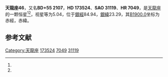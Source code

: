 {{Starbox begin
| name = 天龍座46
}}
{{Starbox observe
| epoch = [[J2000.0|J2000.0]]
| constell = [[天龍座|天龍座]]<ref name=SIMBAD>{{cite web
 | url=http://simbad.u-strasbg.fr/simbad/sim-id?Ident=HR+7049
 | title=Pulsating variable Star
 | publisher=Centre de Données astronomiques de Strasbourg
 | work=SIMBAD
 | accessdate=2012-07-13
 | archive-date=2019-09-15
 | archive-url=https://web.archive.org/web/20190915063647/http://simbad.u-strasbg.fr/simbad/sim-id?Ident=HR+7049
 | dead-url=no
 }}</ref><ref name=DATA>{{cite web
 | url=http://vizier.u-strasbg.fr/viz-bin/VizieR-5?-out.add=.&-source=5050&-corr=PK=HR&-out.max=9999&HR=7049
 | title=VizieR Detailed Page
 | accessdate=2012-07-13
 | archive-date=2016-03-05
 | archive-url=https://web.archive.org/web/20160305043022/http://vizier.u-strasbg.fr/viz-bin/VizieR-5?-out.add=.&-source=5050&-corr=PK=HR&-out.max=9999&HR=7049
 | dead-url=no
 }}</ref>
| 星官 = 
| ra = {{RA|18|42|37.9}}<ref name=SIMBAD /><ref name=DATA />
| dec = {{DEC|+55|32|22}}<ref name=SIMBAD /><ref name=DATA />
| appmag_v = 5.04<ref name=SIMBAD /><ref name=DATA />
}}
{{Starbox character
| class = B9.5pHg:<ref name=SIMBAD /><ref name=DATA />
| b-v = -0.09<ref name=SIMBAD /><ref name=DATA />
| u-b = -0.3<ref name=SIMBAD /><ref name=DATA />
| r-i = <ref name=SIMBAD /><ref name=DATA />
| variable = 
}}
{{Starbox astrometry
| radial_v = -0.3
| prop_mo_ra = -30
| parallax = 0.011
| p_error = 
}}
{{Starbox catalog
| names =BD+55 2107，[[SAO星表|SAO]] 31119，[[HD星表|HD]] 173524，[[HR星表|HR]] 7049}}
{{Starbox reference |Simbad=HR+7049}}
{{Starbox end}}

'''天龍座46'''，又名'''BD+55 2107'''，'''HD 173524'''、'''SAO 31119'''、'''HR 7049'''，是[[天龍座|天龍座]]的一颗恒星<ref name=SIMBAD /><ref name=DATA />，视星等为5.04，位于[[銀道座標系|銀經]]84.94，[[銀道座標系|銀緯]]23.29，其[[B1900.0|B1900.0]]坐标为赤經{{RA|18|40|41.7}}，赤緯{{DEC|+55|23.29|17}}。

== 参考文献 ==
{{reflist}}

{{star-stub}}

{{天龍座恒星}}
{{星官|扶筐|7|4}}
[[Category:天龍座|Category:天龍座]]
[[Category:HD和HDE天體|173524]]
[[Category:HR天體|7049]]
[[Category:SAO天體|31119]]
